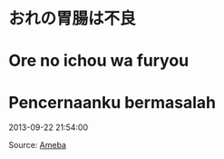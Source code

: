 # おれの胃腸は不良  
# Ore no ichou wa furyou  
# Pencernaanku bermasalah  

2013-09-22 21:54:00

Source: [Ameba](https://ameblo.jp/arihara6/amemberentry-11619555679.html)